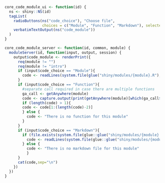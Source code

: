 ```r
core_code_module_ui <- function(id) {
  ns <- shiny::NS(id)
  tagList(
    radioButtons(ns("code_choice"), "Choose file", 
                 choices = c("Module", "Function", "Markdown"), selected = "Module"),
    verbatimTextOutput(ns("code_module"))
  )
}

core_code_module_server <- function(id, common, module) {
  moduleServer(id, function(input, output, session) {
    output$code_module <- renderPrint({
      req(module != "")
      req(module != "intro")
      if (input$code_choice == "Module"){
        code <- readLines(system.file(glue("shiny/modules/{module}.R"),package = "{{app_library}}"))
      }
      if (input$code_choice == "Function"){
        #separate call required in case there are multiple functions
        ga_call <- getAnywhere(module)
        code <- capture.output(print(getAnywhere(module)[which(ga_call$where == "{{app_library}}")]))
        if (length(code) > 1){
        code <- code[1:(length(code)-2)]
        } else {
          code <- "There is no function for this module"
        }
      }
      if (input$code_choice == "Markdown"){
        if (file.exists(system.file(glue::glue("shiny/modules/{module}.Rmd"), package = "{{app_library}}"))){
          code <- readLines(system.file(glue::glue("shiny/modules/{module}.Rmd"), package = "{{app_library}}"))
        } else {
          code <- "There is no markdown file for this module"
          }
      }
      cat(code,sep="\n")
    })
  })
}
```



